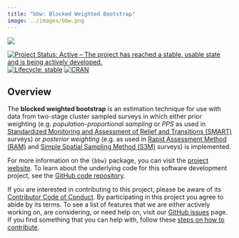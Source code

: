 ```yaml
---
title: "bbw: Blocked Weighted Bootstrap"
image: ../images/bbw.png
---
```


::: {.column-margin}

[![](../images/bbw.png)](https://rapidsurveys.io/bbw/){target="blank"}

:::

<!-- badges: start -->
[![Project Status: Active – The project has reached a stable, usable state and is being actively developed.](https://www.repostatus.org/badges/latest/active.svg)](https://www.repostatus.org/#active)
[![Lifecycle: stable](https://img.shields.io/badge/lifecycle-stable-brightgreen.svg)](https://lifecycle.r-lib.org/articles/stages.html#stable)
[![CRAN](https://img.shields.io/cran/v/bbw.svg)](https://cran.r-project.org/package=bbw)
<!-- badges: end -->

## Overview
The **blocked weighted bootstrap** is an estimation technique for use with data from two-stage cluster sampled surveys in which either prior weighting (e.g. *population-proportional sampling* or *PPS* as used in [Standardized Monitoring and Assessment of Relief and Transitions (SMART)](https://smartmethodology.org/) surveys) or *posterior weighting* (e.g. as used in [Rapid Assessment Method (RAM)](https://rapidsurveys.io/ramOPmanual/) and [Simple Spatial Sampling Method (S3M)](https://researchonline.lshtm.ac.uk/id/eprint/2572543) surveys) is implemented.

For more information on the `{bbw}` package, you can visit the [project website](https://rapidsurveys.io/bbw/). To learn about the underlying code for this software development project, see the [GitHub code repository](https://github.com/rapidsurveys/bbw).

If you are interested in contributing to this project, please be aware of its [Contributor Code of Conduct](https://rapidsurveys.io/bbw/CODE_OF_CONDUCT.html). By participating in this project you agree to abide by its terms. To see a list of features that we are either actively working on, are considering, or need help on, visit our [GitHub issues](https://github.com/rapidsurveys/bbw/issues) page. If you find something that you can help with, follow these [steps on how to contribute](https://rapidsurveys.io/bbw/CONTRIBUTING.html).
